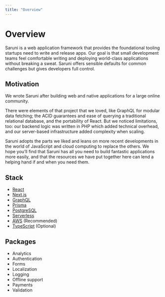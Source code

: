 ```yaml
---
title: "Overview"
---
```


# Overview

Saruni is a web application framework that provides the foundational tooling startups need to write and release apps. Our goal is that small development teams feel comfortable writing and deploying world-class applications without breaking a sweat. Saruni offers sensible defaults for common challenges but gives developers full control.

## Motivation

We wrote Saruni after building web and native applications for a large online community.

There were elements of that project that we loved, like GraphQL for modular data fetching; the ACID guarantees and ease of querying a traditional relational database, and the portability of React. But we noticed limitations, too: our backend logic was written in PHP which added technical overhead, and our server-based infrastructure added complexity when scaling.

Saruni adopts the parts we liked and leans on more recent developments in the world of JavaScript and cloud computing to replace the others. We hope you’ll find that Saruni has all you need to build fantastic applications more easily, and that the resources we have put together here can lend a helping hand if and when you need them.

## Stack

- [React](https://reactjs.org/)
- [Next.js](https://nextjs.org/)
- [GraphQL](https://graphql.org/)
- [Prisma](https://www.prisma.io/)
- [PostgreSQL](https://www.postgresql.org/)
- [Serverless](https://www.serverless.com/)
- [AWS](https://aws.amazon.com/) (Recommended)
- [TypeScript](https://www.typescriptlang.org/) (Optional)

## Packages

- Analytics
- Authentication
- Forms
- Localization
- Logging
- Offline support
- Payments
- Validation
